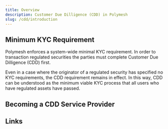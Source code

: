 ```yaml
---
title: Overview
description: Customer Due Dilligence (CDD) in Polymesh
slug: /cdd/introduction
---
```


## Minimum KYC Requirement

Polymesh enforces a system-wide minimal KYC requirement. In order to transaction regulated securities the parties must complete Customer Due Dilligence (CDD) first. 

Even in a case where the originator of a regulated security has specified no KYC requirements, the CDD requirement remains in effect. In this way, CDD can be understood as the minimum viable KYC process that all users who have regulated assets have passed. 

## Becoming a CDD Service Provider

## Links

